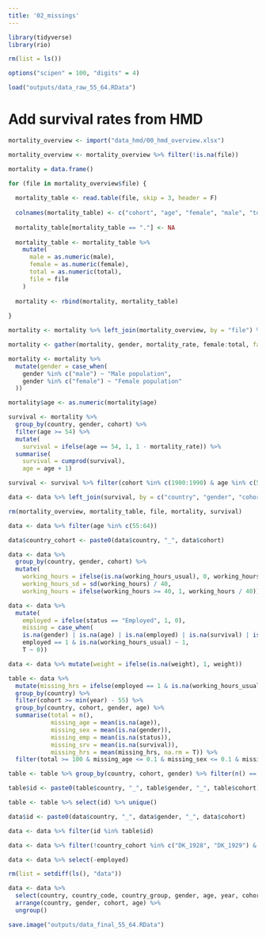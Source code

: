 ```yaml
---
title: '02_missings'
---
```


```r
library(tidyverse)
library(rio)

rm(list = ls())

options("scipen" = 100, "digits" = 4)

load("outputs/data_raw_55_64.RData")

```

# Add survival rates from HMD
```r
mortality_overview <- import("data_hmd/00_hmd_overview.xlsx")

mortality_overview <- mortality_overview %>% filter(!is.na(file))

mortality = data.frame()

for (file in mortality_overview$file) {
  
  mortality_table <- read.table(file, skip = 3, header = F)
  
  colnames(mortality_table) <- c("cohort", "age", "female", "male", "total")
  
  mortality_table[mortality_table == "."] <- NA
  
  mortality_table <- mortality_table %>% 
    mutate(
      male = as.numeric(male),
      female = as.numeric(female),
      total = as.numeric(total),
      file = file
    )
  
  mortality <- rbind(mortality, mortality_table)
  
}

mortality <- mortality %>% left_join(mortality_overview, by = "file") %>% select(country, cohort, age, female, male, total)

mortality <- gather(mortality, gender, mortality_rate, female:total, factor_key = T)

mortality <- mortality %>% 
  mutate(gender = case_when(
    gender %in% c("male") ~ "Male population",
    gender %in% c("female") ~ "Female population"
  ))

mortality$age <- as.numeric(mortality$age)

survival <- mortality %>%
  group_by(country, gender, cohort) %>%
  filter(age >= 54) %>%
  mutate(
    survival = ifelse(age == 54, 1, 1 - mortality_rate)) %>%
  summarise(
    survival = cumprod(survival),
    age = age + 1)

survival <- survival %>% filter(cohort %in% c(1900:1990) & age %in% c(55:74))

data <- data %>% left_join(survival, by = c("country", "gender", "cohort", "age"))

rm(mortality_overview, mortality_table, file, mortality, survival)

```

```r
data <- data %>% filter(age %in% c(55:64))

data$country_cohort <- paste0(data$country, "_", data$cohort)

data <- data %>%
  group_by(country, gender, cohort) %>%
  mutate(
    working_hours = ifelse(is.na(working_hours_usual), 0, working_hours_usual),
    working_hours_sd = sd(working_hours) / 40,
    working_hours = ifelse(working_hours >= 40, 1, working_hours / 40))

data <- data %>%
  mutate(
    employed = ifelse(status == "Employed", 1, 0),
    missing = case_when(
    is.na(gender) | is.na(age) | is.na(employed) | is.na(survival) | is.na(education) ~ 1,
    employed == 1 & is.na(working_hours_usual) ~ 1,
    T ~ 0))

data <- data %>% mutate(weight = ifelse(is.na(weight), 1, weight))

```

```r
table <- data %>%
  mutate(missing_hrs = ifelse(employed == 1 & is.na(working_hours_usual), 1, 0)) %>%
  group_by(country) %>%
  filter(cohort >= min(year) - 55) %>%
  group_by(country, cohort, gender, age) %>%
  summarise(total = n(),
            missing_age = mean(is.na(age)),
            missing_sex = mean(is.na(gender)),
            missing_emp = mean(is.na(status)),
            missing_srv = mean(is.na(survival)),
            missing_hrs = mean(missing_hrs, na.rm = T)) %>%
  filter(total >= 100 & missing_age <= 0.1 & missing_sex <= 0.1 & missing_emp <= 0.1 & missing_srv <= 0.1 & missing_hrs <= 0.1)

table <- table %>% group_by(country, cohort, gender) %>% filter(n() == 10 | cohort > 1955)

table$id <- paste0(table$country, "_", table$gender, "_", table$cohort)

table <- table %>% select(id) %>% unique()

data$id <- paste0(data$country, "_", data$gender, "_", data$cohort)

data <- data %>% filter(id %in% table$id)

```

```r
data <- data %>% filter(!country_cohort %in% c("DK_1928", "DK_1929") & !country %in% c("LU"))

data <- data %>% select(-employed)

rm(list = setdiff(ls(), "data"))

```

```r
data <- data %>% 
  select(country, country_code, country_group, gender, age, year, cohort, cohort_two, cohort_two_nb, education, status, working_hours, working_hours_usual, survival, weight) %>%
  arrange(country, gender, cohort, age) %>%
  ungroup()

save.image("outputs/data_final_55_64.RData")

```

```r
```

